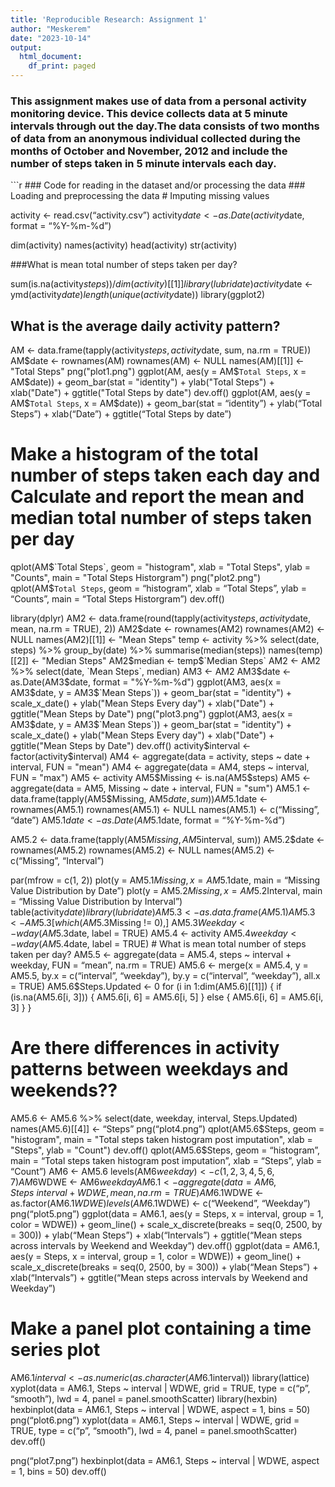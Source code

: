 ```yaml
---
title: 'Reproducible Research: Assignment 1'
author: "Meskerem"
date: "2023-10-14"
output:
  html_document:
    df_print: paged
---
```


### This assignment makes use of data from a personal activity monitoring device. This device collects data at 5 minute intervals through out the day.The data consists of two months of data from an anonymous individual collected during the months of October and November, 2012 and include the number of steps taken in 5 minute intervals each day.


```r
### Code for reading in the dataset and/or processing the data
### Loading and preprocessing the data
# Imputing missing values

activity <- read.csv("activity.csv")
activity$date <- as.Date(activity$date, format = "%Y-%m-%d")

dim(activity)
names(activity)
head(activity)
str(activity)

###What is mean total number of steps taken per day?

sum(is.na(activity$steps))/dim(activity)[[1]]
library(lubridate)
activity$date <- ymd(activity$date)
length(unique(activity$date))
library(ggplot2)

## What is the average daily activity pattern?

AM <- data.frame(tapply(activity$steps, activity$date, sum, na.rm = TRUE))
AM$date <- rownames(AM)
rownames(AM) <- NULL
names(AM)[[1]] <- "Total Steps"
png("plot1.png")
ggplot(AM, aes(y = AM$`Total Steps`, x = AM$date)) + geom_bar(stat = "identity") + ylab("Total Steps") + xlab("Date") + ggtitle("Total Steps by date")
dev.off()
ggplot(AM, aes(y = AM$`Total Steps`, x = AM$date)) + geom_bar(stat = "identity") + ylab("Total Steps") + xlab("Date") + ggtitle("Total Steps by date")

# Make a histogram of the total number of steps taken each day and Calculate and report the mean and median total number of steps taken per day

qplot(AM$`Total Steps`, geom = "histogram", xlab = "Total Steps", ylab = "Counts", main = "Total Steps Historgram")
png("plot2.png")
qplot(AM$`Total Steps`, geom = "histogram", xlab = "Total Steps", ylab = "Counts", main = "Total Steps Historgram")
dev.off()

library(dplyr)
AM2 <- data.frame(round(tapply(activity$steps, activity$date, mean, na.rm = TRUE), 2))
AM2$date <- rownames(AM2)
rownames(AM2) <- NULL
names(AM2)[[1]] <- "Mean Steps"
temp <- activity %>% select(date, steps) %>% group_by(date) %>% summarise(median(steps))
names(temp)[[2]] <- "Median Steps"
AM2$median <- temp$`Median Steps`
AM2 <- AM2 %>% select(date, `Mean Steps`, median)
AM3 <- AM2
AM3$date <- as.Date(AM3$date, format = "%Y-%m-%d")
ggplot(AM3, aes(x = AM3$date, y = AM3$`Mean Steps`)) + geom_bar(stat = "identity") + scale_x_date() + ylab("Mean Steps Every day") + xlab("Date") + ggtitle("Mean Steps by Date")
png("plot3.png")
ggplot(AM3, aes(x = AM3$date, y = AM3$`Mean Steps`)) + geom_bar(stat = "identity") + scale_x_date() + ylab("Mean Steps Every day") + xlab("Date") + ggtitle("Mean Steps by Date")
dev.off()
activity$interval <- factor(activity$interval)
AM4 <- aggregate(data = activity, steps ~ date + interval, FUN = "mean")
AM4 <- aggregate(data = AM4, steps ~ interval, FUN = "max")
AM5 <- activity
AM5$Missing <- is.na(AM5$steps)
AM5 <- aggregate(data = AM5, Missing ~ date + interval, FUN = "sum")
AM5.1 <- data.frame(tapply(AM5$Missing, AM5$date, sum))
AM5.1$date <- rownames(AM5.1)
rownames(AM5.1) <- NULL
names(AM5.1) <- c("Missing", "date")
AM5.1$date <- as.Date(AM5.1$date, format = "%Y-%m-%d")

AM5.2 <- data.frame(tapply(AM5$Missing, AM5$interval, sum))
AM5.2$date <- rownames(AM5.2)
rownames(AM5.2) <- NULL
names(AM5.2) <- c("Missing", "Interval")

par(mfrow = c(1, 2))
plot(y = AM5.1$Missing, x = AM5.1$date, main = "Missing Value Distribution by Date")
plot(y = AM5.2$Missing, x = AM5.2$Interval, main = "Missing Value Distribution by Interval")
table(activity$date)
library(lubridate)
AM5.3 <- as.data.frame(AM5.1) %>% select(date, Missing) %>% arrange(desc(Missing))
AM5.3 <- AM5.3[which(AM5.3$Missing != 0),]
AM5.3$Weekday <- wday(AM5.3$date, label = TRUE)
AM5.4 <- activity
AM5.4$weekday <- wday(AM5.4$date, label = TRUE)
# What is mean total number of steps taken per day?
AM5.5 <- aggregate(data = AM5.4, steps ~ interval + weekday, FUN = "mean", na.rm = TRUE)
AM5.6 <- merge(x = AM5.4, y = AM5.5, by.x = c("interval", "weekday"), by.y = c("interval", "weekday"), all.x = TRUE)
AM5.6$Steps.Updated <- 0
for (i in 1:dim(AM5.6)[[1]]) {
  if (is.na(AM5.6[i, 3])) {
    AM5.6[i, 6] = AM5.6[i, 5]
  } else {
    AM5.6[i, 6] = AM5.6[i, 3]
  }
}

# Are there differences in activity patterns between weekdays and weekends??

AM5.6 <- AM5.6 %>% select(date, weekday, interval, Steps.Updated)
names(AM5.6)[[4]] <- "Steps"
png("plot4.png")
qplot(AM5.6$Steps, geom = "histogram", main = "Total steps taken histogram post imputation", xlab = "Steps", ylab = "Count")
dev.off()
qplot(AM5.6$Steps, geom = "histogram", main = "Total steps taken histogram post imputation", xlab = "Steps", ylab = "Count")
AM6 <- AM5.6
levels(AM6$weekday) <- c(1, 2, 3, 4, 5, 6, 7)
AM6$WDWE <- AM6$weekday %in% c(1, 2, 3, 4, 5)
AM6.1 <- aggregate(data = AM6, Steps ~ interval + WDWE, mean, na.rm = TRUE)
AM6.1$WDWE <- as.factor(AM6.1$WDWE)
levels(AM6.1$WDWE) <- c("Weekend", "Weekday")
png("plot5.png")
ggplot(data = AM6.1, aes(y = Steps, x = interval, group = 1, color = WDWE)) + geom_line() + scale_x_discrete(breaks = seq(0, 2500, by = 300)) + ylab("Mean Steps") + xlab("Intervals") + ggtitle("Mean steps across intervals by Weekend and Weekday")
dev.off()
ggplot(data = AM6.1, aes(y = Steps, x = interval, group = 1, color = WDWE)) + geom_line() + scale_x_discrete(breaks = seq(0, 2500, by = 300)) + ylab("Mean Steps") + xlab("Intervals") + ggtitle("Mean steps across intervals by Weekend and Weekday")

# Make a panel plot containing a time series plot

AM6.1$interval <- as.numeric(as.character(AM6.1$interval))
library(lattice)
xyplot(data = AM6.1, Steps ~ interval | WDWE, grid = TRUE, type = c("p", "smooth"), lwd = 4, panel = panel.smoothScatter)
library(hexbin)
hexbinplot(data = AM6.1, Steps ~ interval | WDWE, aspect = 1, bins = 50)
png("plot6.png")
xyplot(data = AM6.1, Steps ~ interval | WDWE, grid = TRUE, type = c("p", "smooth"), lwd = 4, panel = panel.smoothScatter)
dev.off()

png("plot7.png")
hexbinplot(data = AM6.1, Steps ~ interval | WDWE, aspect = 1, bins = 50)
dev.off()




